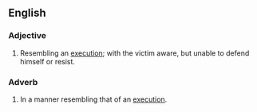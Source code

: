 ==English==

===Adjective===
{{en-adj|pos=[[execution]] [[style]]|-}}

#{{idiom|of a murder}} Resembling an [[execution]]; with the victim aware, but unable to defend himself or resist.

===Adverb===
{{en-adv|pos=[[execution]] [[style]]|-}}

#{{idiom|of murdering}} In a manner resembling that of an [[execution]].